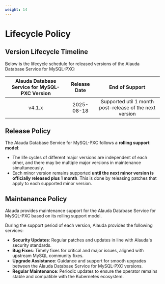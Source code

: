 ```yaml
---
weight: 14
---
```


# Lifecycle Policy

## Version Lifecycle Timeline

Below is the lifecycle schedule for released versions of the Alauda Database Service for MySQL-PXC:

| Alauda Database Service for MySQL-PXC Version | Release Date | End of Support                                        |
|:---------------------------------------------:|:------------:|:-----------------------------------------------------:|
| v4.1.x                                        | 2025-08-18   | Supported util 1 month post-release of the next version|


## Release Policy

The Alauda Database Service for MySQL-PXC follows a **rolling support model**:

- The life cycles of different major versions are independent of each other, and there may be multiple major versions in maintenance simultaneously.
- Each minor version remains supported **until the next minor version is officially released plus 1 month**. This is done by releasing patches that apply to each supported minor version.


## Maintenance Policy

Alauda provides maintenance support for the Alauda Database Service for MySQL-PXC based on its rolling support model.

During the support period of each version, Alauda provides the following services:

- **Security Updates**: Regular patches and updates in line with Alauda's security standards.
- **Bug Fixes**: Timely fixes for critical and major issues, aligned with upstream MySQL community fixes.
- **Upgrade Assistance**: Guidance and support for smooth upgrades between the Alauda Database Service for MySQL-PXC versions.
- **Regular Maintenance**: Periodic updates to ensure the operator remains stable and compatible with the Kubernetes ecosystem.
